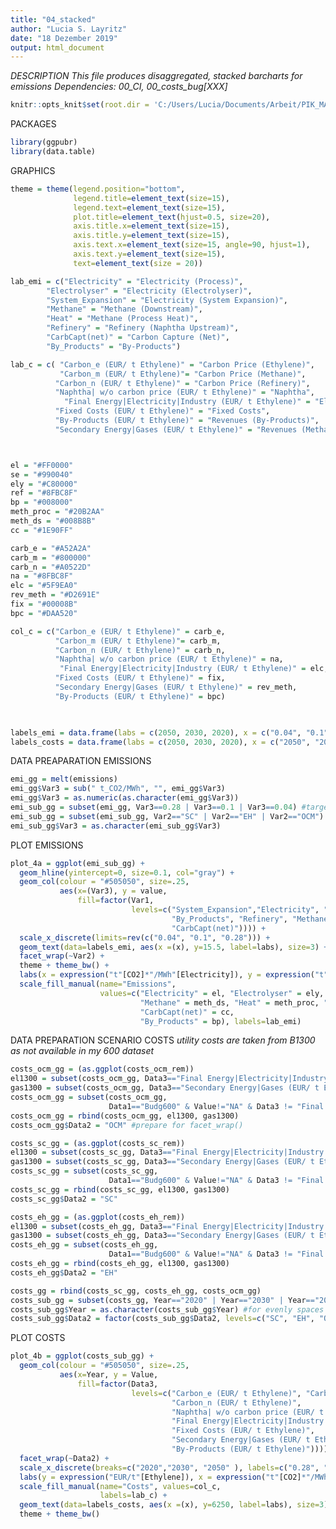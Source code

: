 ```yaml
---
title: "04_stacked"
author: "Lucia S. Layritz"
date: "18 Dezember 2019"
output: html_document
---
```



*DESCRIPTION*
*This file produces disaggregated, stacked barcharts for emissions*
*Dependencies: 00_CI, 00_costs_bug[XXX]*
```r
knitr::opts_knit$set(root.dir = 'C:/Users/Lucia/Documents/Arbeit/PIK_MA/Paper/Paper_MA/LaTeX')
```

PACKAGES
```r
library(ggpubr)
library(data.table)
```

GRAPHICS
```r
theme = theme(legend.position="bottom", 
              legend.title=element_text(size=15), 
              legend.text=element_text(size=15), 
              plot.title=element_text(hjust=0.5, size=20), 
              axis.title.x=element_text(size=15),
              axis.title.y=element_text(size=15),
              axis.text.x=element_text(size=15, angle=90, hjust=1),
              axis.text.y=element_text(size=15),
              text=element_text(size = 20))

lab_emi = c("Electricity" = "Electricity (Process)", 
        "Electrolyser" = "Electricity (Electrolyser)", 
        "System_Expansion" = "Electricity (System Expansion)",
        "Methane" = "Methane (Downstream)", 
        "Heat" = "Methane (Process Heat)", 
        "Refinery" = "Refinery (Naphtha Upstream)", 
        "CarbCapt(net)" = "Carbon Capture (Net)",
        "By_Products" = "By-Products")

lab_c = c( "Carbon_e (EUR/ t Ethylene)" = "Carbon Price (Ethylene)",
           "Carbon_m (EUR/ t Ethylene)"= "Carbon Price (Methane)",
          "Carbon_n (EUR/ t Ethylene)" = "Carbon Price (Refinery)",
          "Naphtha| w/o carbon price (EUR/ t Ethylene)" = "Naphtha",
            "Final Energy|Electricity|Industry (EUR/ t Ethylene)" = "Electricity",
          "Fixed Costs (EUR/ t Ethylene)" = "Fixed Costs",
          "By-Products (EUR/ t Ethylene)" = "Revenues (By-Products)",
          "Secondary Energy|Gases (EUR/ t Ethylene)" = "Revenues (Methane Combustion)")



el = "#FF0000"
se = "#990040"
ely = "#C80000"
ref = "#8FBC8F"
bp = "#008000"
meth_proc = "#20B2AA"
meth_ds = "#008B8B"
cc = "#1E90FF"

carb_e = "#A52A2A"
carb_m = "#800000"
carb_n = "#A0522D"
na = "#8FBC8F"
elc = "#5F9EA0"
rev_meth = "#D2691E"
fix = "#00008B"
bpc = "#DAA520"

col_c = c("Carbon_e (EUR/ t Ethylene)" = carb_e,
          "Carbon_m (EUR/ t Ethylene)"= carb_m,
          "Carbon_n (EUR/ t Ethylene)" = carb_n,
          "Naphtha| w/o carbon price (EUR/ t Ethylene)" = na,
           "Final Energy|Electricity|Industry (EUR/ t Ethylene)" = elc,
          "Fixed Costs (EUR/ t Ethylene)" = fix,
          "Secondary Energy|Gases (EUR/ t Ethylene)" = rev_meth,
          "By-Products (EUR/ t Ethylene)" = bpc)
          


labels_emi = data.frame(labs = c(2050, 2030, 2020), x = c("0.04", "0.1", "0.28"))
labels_costs = data.frame(labs = c(2050, 2030, 2020), x = c("2050", "2030", "2020"))
```

DATA PREAPARATION EMISSIONS
```r
emi_gg = melt(emissions)
emi_gg$Var3 = sub(" t_CO2/MWh", "", emi_gg$Var3)
emi_gg$Var3 = as.numeric(as.character(emi_gg$Var3))
emi_sub_gg = subset(emi_gg, Var3==0.28 | Var3==0.1 | Var3==0.04) #targets
emi_sub_gg = subset(emi_sub_gg, Var2=="SC" | Var2=="EH" | Var2=="OCM") #tecnologies
emi_sub_gg$Var3 = as.character(emi_sub_gg$Var3)
```

PLOT EMISSIONS
```r
plot_4a = ggplot(emi_sub_gg) +
  geom_hline(yintercept=0, size=0.1, col="gray") +
  geom_col(colour = "#505050", size=.25, 
           aes(x=(Var3), y = value, 
               fill=factor(Var1, 
                           levels=c("System_Expansion","Electricity", "Electrolyser",  
                                    "By_Products", "Refinery", "Methane", "Heat", 
                                    "CarbCapt(net)")))) +
  scale_x_discrete(limits=rev(c("0.04", "0.1", "0.28"))) +
  geom_text(data=labels_emi, aes(x =(x), y=15.5, label=labs), size=3) +
  facet_wrap(~Var2) +
  theme + theme_bw() +
  labs(x = expression("t"[CO2]*"/MWh"[Electricity]), y = expression("t"[CO2]*"/t"[Ethylene])) +
  scale_fill_manual(name="Emissions", 
                    values=c("Electricity" = el, "Electrolyser" = ely, "System_Expansion" = se,
                             "Methane" = meth_ds, "Heat" = meth_proc, "Refinery" = ref, 
                             "CarbCapt(net)" = cc,
                             "By_Products" = bp), labels=lab_emi)
```

DATA PREPARATION SCENARIO COSTS 
*utility costs are taken from B1300 as not available in my 600 dataset*
```r
costs_ocm_gg = (as.ggplot(costs_ocm_rem)) 
el1300 = subset(costs_ocm_gg, Data3=="Final Energy|Electricity|Industry (EUR/ t Ethylene)" & Data1=="Budg1300")
gas1300 = subset(costs_ocm_gg, Data3=="Secondary Energy|Gases (EUR/ t Ethylene)" & Data1=="Budg1300")
costs_ocm_gg = subset(costs_ocm_gg, 
                      Data1=="Budg600" & Value!="NA" & Data3 != "Final Energy|Electricity|Industry (EUR/ t Ethylene)" & Data3 != "Secondary Energy|Gases (EUR/ t Ethylene)") #filter
costs_ocm_gg = rbind(costs_ocm_gg, el1300, gas1300)
costs_ocm_gg$Data2 = "OCM" #prepare for facet_wrap()

costs_sc_gg = (as.ggplot(costs_sc_rem))
el1300 = subset(costs_sc_gg, Data3=="Final Energy|Electricity|Industry (EUR/ t Ethylene)" & Data1=="Budg1300")
gas1300 = subset(costs_sc_gg, Data3=="Secondary Energy|Gases (EUR/ t Ethylene)" & Data1=="Budg1300")
costs_sc_gg = subset(costs_sc_gg, 
                      Data1=="Budg600" & Value!="NA" & Data3 != "Final Energy|Electricity|Industry (EUR/ t Ethylene)" & Data3 != "Secondary Energy|Gases (EUR/ t Ethylene)") #filter
costs_sc_gg = rbind(costs_sc_gg, el1300, gas1300)
costs_sc_gg$Data2 = "SC"

costs_eh_gg = (as.ggplot(costs_eh_rem))
el1300 = subset(costs_eh_gg, Data3=="Final Energy|Electricity|Industry (EUR/ t Ethylene)" & Data1=="Budg1300")
gas1300 = subset(costs_eh_gg, Data3=="Secondary Energy|Gases (EUR/ t Ethylene)" & Data1=="Budg1300")
costs_eh_gg = subset(costs_eh_gg, 
                      Data1=="Budg600" & Value!="NA" & Data3 != "Final Energy|Electricity|Industry (EUR/ t Ethylene)" & Data3 != "Secondary Energy|Gases (EUR/ t Ethylene)") #filter
costs_eh_gg = rbind(costs_eh_gg, el1300, gas1300)
costs_eh_gg$Data2 = "EH"

costs_gg = rbind(costs_sc_gg, costs_eh_gg, costs_ocm_gg)
costs_sub_gg = subset(costs_gg, Year=="2020" | Year=="2030" | Year=="2050") #years
costs_sub_gg$Year = as.character(costs_sub_gg$Year) #for evenly spaces x-axis
costs_sub_gg$Data2 = factor(costs_sub_gg$Data2, levels=c("SC", "EH", "OCM")) #contorl order of panels
```



          
PLOT COSTS
```R
plot_4b = ggplot(costs_sub_gg) + 
  geom_col(colour = "#505050", size=.25,
           aes(x=Year, y = Value, 
               fill=factor(Data3, 
                           levels=c("Carbon_e (EUR/ t Ethylene)", "Carbon_m (EUR/ t Ethylene)",
                                    "Carbon_n (EUR/ t Ethylene)", 
                                    "Naphtha| w/o carbon price (EUR/ t Ethylene)", 
                                    "Final Energy|Electricity|Industry (EUR/ t Ethylene)", 
                                    "Fixed Costs (EUR/ t Ethylene)", 
                                    "Secondary Energy|Gases (EUR/ t Ethylene)", 
                                    "By-Products (EUR/ t Ethylene)")))) + 
  facet_wrap(~Data2) +
  scale_x_discrete(breaks=c("2020","2030", "2050" ), labels=c("0.28", "0.1", "0.04")) +
  labs(y = expression("EUR/t"[Ethylene]), x = expression("t"[CO2]*"/MWh"[Electricity])) +
  scale_fill_manual(name="Costs", values=col_c,
                    labels=lab_c) +
  geom_text(data=labels_costs, aes(x =(x), y=6250, label=labs), size=3) +
  theme + theme_bw()
  
```

   